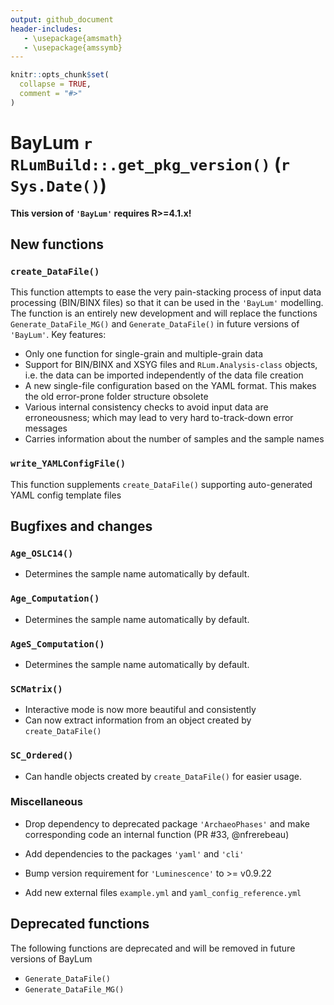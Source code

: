 ```yaml
---
output: github_document
header-includes:
   - \usepackage{amsmath}
   - \usepackage{amssymb}
---
```

<!-- NEWS.md was auto-generated by NEWS.Rmd. Please DO NOT edit by hand!-->

```r
knitr::opts_chunk$set(
  collapse = TRUE,
  comment = "#>"
)
```

# BayLum `r RLumBuild::.get_pkg_version()` (`r Sys.Date()`)

**This version of `'BayLum'` requires R>=4.1.x!**

## New functions

### `create_DataFile()`

This function attempts to ease the very pain-stacking process of input data processing
(BIN/BINX files) so that it can be used in the `'BayLum'` modelling. The function is an entirely new development and will replace the functions `Generate_DataFile_MG()` and `Generate_DataFile()` in future versions of `'BayLum'`. Key features:

* Only one function for single-grain and multiple-grain data
* Support for BIN/BINX and XSYG files and `RLum.Analysis-class` objects, i.e. the data can be imported independently of the data file creation
* A new single-file configuration based on the YAML format. This makes the old error-prone folder structure obsolete 
* Various internal consistency checks to avoid input data are erroneousness; which may lead to very hard to-track-down error messages 
* Carries information about the number of samples and the sample names

### `write_YAMLConfigFile()`
This function supplements `create_DataFile()` supporting auto-generated YAML config
template files

## Bugfixes and changes

### `Age_OSLC14()`
* Determines the sample name automatically by default.

### `Age_Computation()`
* Determines the sample name automatically by default.

### `AgeS_Computation()`
* Determines the sample name automatically by default.

### `SCMatrix()`
* Interactive mode is now more beautiful and consistently
* Can now extract information from an object created by `create_DataFile()`

### `SC_Ordered()`
* Can handle objects created by `create_DataFile()` for easier usage.

### Miscellaneous 

* Drop dependency to deprecated package `'ArchaeoPhases'` and make corresponding
code an internal function (PR #33, @nfrerebeau)

* Add dependencies to the packages `'yaml'` and `'cli'`

* Bump version requirement for `'Luminescence'` to >= v0.9.22

* Add new external files `example.yml` and `yaml_config_reference.yml` 

## Deprecated functions

The following functions are deprecated and will be removed in future versions of BayLum

* `Generate_DataFile()`
* `Generate_DataFile_MG()`
